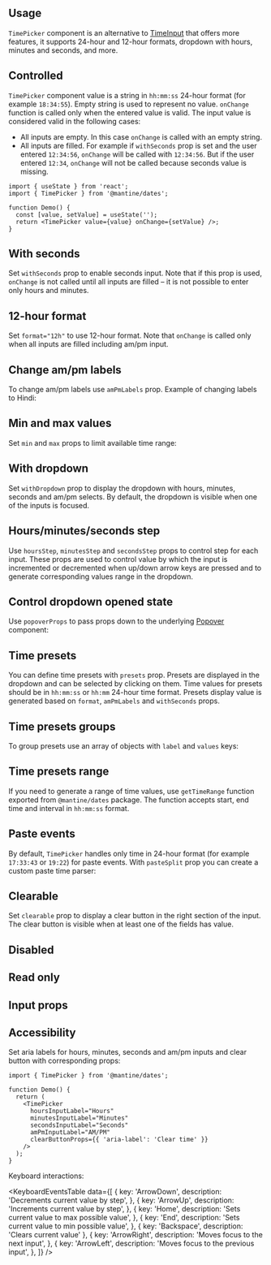 

## Usage

`TimePicker` component is an alternative to [TimeInput](/dates/time-input) that offers more
features, it supports 24-hour and 12-hour formats, dropdown with hours, minutes and seconds, and
more.

<Demo data={TimePickerDemos.usage} />

## Controlled

`TimePicker` component value is a string in `hh:mm:ss` 24-hour format (for example `18:34:55`).
Empty string is used to represent no value. `onChange` function is called only when the entered value is valid.
The input value is considered valid in the following cases:

- All inputs are empty. In this case `onChange` is called with an empty string.
- All inputs are filled. For example if `withSeconds` prop is set and the user entered `12:34:56`, `onChange` will be called with `12:34:56`. But if the user entered `12:34`, `onChange` will not be called because seconds value is missing.

```tsx
import { useState } from 'react';
import { TimePicker } from '@mantine/dates';

function Demo() {
  const [value, setValue] = useState('');
  return <TimePicker value={value} onChange={setValue} />;
}
```

## With seconds

Set `withSeconds` prop to enable seconds input. Note that if this prop is used,
`onChange` is not called until all inputs are filled – it is not possible
to enter only hours and minutes.

<Demo data={TimePickerDemos.withSeconds} />

## 12-hour format

Set `format="12h"` to use 12-hour format. Note that `onChange` is called only when all inputs are filled
including am/pm input.

<Demo data={TimePickerDemos.format12h} />

## Change am/pm labels

To change am/pm labels use `amPmLabels` prop. Example of changing labels to Hindi:

<Demo data={TimePickerDemos.amPmLabels} />

## Min and max values

Set `min` and `max` props to limit available time range:

<Demo data={TimePickerDemos.minMax} />

## With dropdown

Set `withDropdown` prop to display the dropdown with hours, minutes, seconds and am/pm selects.
By default, the dropdown is visible when one of the inputs is focused.

<Demo data={TimePickerDemos.withDropdown} />

## Hours/minutes/seconds step

Use `hoursStep`, `minutesStep` and `secondsStep` props to control step for each input.
These props are used to control value by which the input is incremented or decremented when
up/down arrow keys are pressed and to generate corresponding values range in the dropdown.

<Demo data={TimePickerDemos.steps} />

## Control dropdown opened state

Use `popoverProps` to pass props down to the underlying [Popover](/core/popover) component:

<Demo data={TimePickerDemos.controlledDropdown} />

## Time presets

You can define time presets with `presets` prop. Presets are displayed in the dropdown and can be selected by clicking on them.
Time values for presets should be in `hh:mm:ss` or `hh:mm` 24-hour time format. Presets
display value is generated based on `format`, `amPmLabels` and `withSeconds` props.

<Demo data={TimePickerDemos.presets} />

## Time presets groups

To group presets use an array of objects with `label` and `values` keys:

<Demo data={TimePickerDemos.presetsGroups} />

## Time presets range

If you need to generate a range of time values, use `getTimeRange` function exported from
`@mantine/dates` package. The function accepts start, end time and interval in `hh:mm:ss` format.

<Demo data={TimePickerDemos.presetsRange} />

## Paste events

By default, `TimePicker` handles only time in 24-hour format (for example `17:33:43` or `19:22`) for paste events.
With `pasteSplit` prop you can create a custom paste time parser:

<Demo data={TimePickerDemos.pasteSplit} />

## Clearable

Set `clearable` prop to display a clear button in the right section of the input.
The clear button is visible when at least one of the fields has value.

<Demo data={TimePickerDemos.clearable} />

## Disabled

<Demo data={TimePickerDemos.disabled} />

## Read only

<Demo data={TimePickerDemos.readOnly} />

## Input props

<InputFeatures component="TimePicker" element="div" />

<Demo data={TimePickerDemos.configurator} />

## Accessibility

Set aria labels for hours, minutes, seconds and am/pm inputs and clear button with corresponding props:

```tsx
import { TimePicker } from '@mantine/dates';

function Demo() {
  return (
    <TimePicker
      hoursInputLabel="Hours"
      minutesInputLabel="Minutes"
      secondsInputLabel="Seconds"
      amPmInputLabel="AM/PM"
      clearButtonProps={{ 'aria-label': 'Clear time' }}
    />
  );
}
```

Keyboard interactions:

<KeyboardEventsTable
  data={[
    {
      key: 'ArrowDown',
      description: 'Decrements current value by step',
    },
    {
      key: 'ArrowUp',
      description: 'Increments current value by step',
    },
    {
      key: 'Home',
      description: 'Sets current value to max possible value',
    },
    {
      key: 'End',
      description: 'Sets current value to min possible value',
    },
    { key: 'Backspace', description: 'Clears current value' },
    {
      key: 'ArrowRight',
      description: 'Moves focus to the next input',
    },
    {
      key: 'ArrowLeft',
      description: 'Moves focus to the previous input',
    },
  ]}
/>
